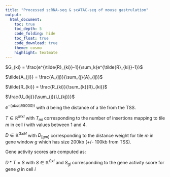```yaml
---
title: "Processed scRNA-seq & scATAC-seq of mouse gastrulation"
output: 
  html_document:
    toc: true
    toc_depth: 5
    code_folding: hide
    toc_float: true
    code_download: true
    theme: cosmo
    highlight: textmate
---
```



$G_{ki} = \frac{e^{\tilde{R}_{ki}}-1}{\sum_k{e^{\tilde{R}_{ki}}-1}}$

$\tilde{A_{ji}} = \frac{A_{ij}}{\sum_{j}{A}_{ij}}$


$\tilde{R_{ki}} = \frac{R_{ki}}{\sum_{k}{R}_{ki}}$


$\frac{U_{kj}}{\sum_{j}{U_{kj}}}$


$e^{-(abs(d/5000))}$ with $d$ being the distance of a tile from the TSS.

$T \in \mathbb{R}^{MxI}$ with $T_{mi}$ corresponding to the number of insertions
mapping to tile $m$ in cell $i$ with values between 1 and 4. 

$D \in \mathbb{R}^{GxM}$ with $D_[gm]$ corresponding to the distance weight for 
tile $m$ in gene window $g$ which has size 200kb (+/- 100kb from TSS).

Gene activity scores are computed as:

$D*T = S$ with $S \in \mathbb{R}^{GxI}$ and $S_{gi}$ corresponding to the gene activity
score for gene $g$ in cell $i$